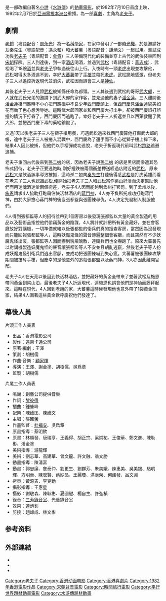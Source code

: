 {{Infobox Film
|片名          = 老夫子水虎傳
|電影原名      = ''{{lang|en|Older Master Cute Part II}}''
|圖像          = 
|圖像說明      = 
|導演          = [[王家禧|王澤]]<br>謝金塗<br>胡樹儒<br>吳爲章
|監製          = 胡樹儒
|製片          = 
|編劇          = [[王家禧|王澤]]
|劇本          = 
|故事          = 
|原著          = [[王家禧|王澤]]
|旁白          = 
|統籌          = 
|主演          = 
|副標題        = 
|片尾曲        = 
|配樂          = [[顧家煇|顧家煇]]
|攝影          = 
|剪輯          = 趙雄成、林文彬
|製片商        = 香港電影公司<br>遠東卡通公司
|發行商        = 
|上映日期      = {{film date|1982|7|10}}
|發行日期      = 
|片長          = 72 分鐘
|產地          = {{英屬香港電影}}
|語言          = 粵語
|官方網站      = 
|預算          = 
|票房          = HK $5,860,752.00<ref>[http://hkmdb.com/db/movies/view.mhtml?id=6384&display_set=big5 老夫子水虎傳 (1982) Older Master Cute Part II ]</ref>
|前集          = 
|續集          = 
|中國大陸片名  = 七彩卡通老夫子：水虎傳
|香港片名      = 老夫子水虎傳
|澳門片名      = 
|台灣片名      = 
|新馬片名      = 
|sarft_id    = 
|amg_id      = 
|imdb_id     = 
}}
{{engname|《老夫子水虎傳》|''Older Master Cute Part II''}}是一部改編自著名[[小說|小說]]《[[水滸傳|水滸傳]]》的[[動畫電影|動畫電影]]，於1982年7月10日首度上映，1992年2月7日於[[亞洲電視|亞洲電視]][[本港台|本港台]]重播。為一部[[喜劇|喜劇]]，主角為[[老夫子|老夫子]]。

==劇情==
[[老趙|老趙]]（粵語配音：[[周永光|周永光]]）為一名[[科學家|科學家]]，在家中發明了一部[[時光機|時光機]]，於是邀請好友[[秦先生|秦先生]]（粵語配音：[[馮永和|馮永和]]）和[[大蕃薯|大蕃薯]]（粵語配音：[[譚炳文|譚炳文]]）一起試用。測試成功後[[老夫子|老夫子]]（粵語配音：[[金貴|金貴]]）三人帶備現代化的裝備並穿上古代的武俠裝束回到[[宋朝|宋朝]]探險。三人到達後，到一家[[酒店|酒店]]喝酒，並遇到[[武松|武松]]（粵語配音：[[黃志成|黃志成]]），武松喝了18碗[[酒|酒]]並與[[老夫子|老夫子]]爭執過後往山上行。入夜時有一頭[[老虎|老虎]]出現並攻擊他，武松喝得太多酒逃不到，幸好[[大蕃薯|大蕃薯]]帶了[[手槍|手槍]]並殺死[[老虎|老虎]]。武松跪地感激，但老夫子三人以遙控折返現代並消失，武松因而誤會三人是[[神仙|神仙]]。

其後老夫子三人見證[[武松|武松]]被知縣任命為都頭。三人其後遇到武松的哥哥[[武大郎|武大郎]]，三人就在武氏兄弟的邀請下到武大郎的家作客，並見過他的妻子[[潘金蓮|潘金蓮]]。三人離開後[[潘金蓮|潘金蓮]]掛門簾時不小心把門簾砸中不良少年[[西門慶|西門慶]]頭上，但[[西門慶|西門慶]]見[[潘金蓮|潘金蓮]]貌美如花而動了色心想污辱她。這時武大郎回家並和西門慶大打出手，卻被西門慶誤打誤撞的情況下打昏了，西門慶因而逃跑了。幸好老夫子三人折返並且以西藥救醒了武大郎，並把西門慶下毒的藥給銷毀了。

又過1天以後老夫子三人在獅子樓用餐，巧遇武松過來找西門慶算他打傷武大郎的帳，途中老夫子三人被捲入混戰中，西門慶為了還手而不小心從獅子樓上摔下來，結果4人因此被捕，但他們以手榴彈成功逃脫，老夫子折返現代前叫武松[[跑路|跑路]]逃避追捕。

老夫子重回古代後來到[[孫二娘|孫二娘]]的店，因為老夫子說[[孫二娘|孫二娘]] 的店是黑店而慘遭其恐怖式招待，老夫子正要逃跑時,剛好撞跌被兩個衙差押送經過店附近的[[武松|武松]]，原來[[武松|武松]]又是飲酒誤事導致被抓，這時孫二娘向[[秦先生|秦先生]]打聽後得悉[[武松|武松]]是打虎英雄而看在老夫子三人也認識武松,便開始把老夫子三人和武松當作梁山好漢而決定幫助他們而用迷魂酒迷暈兩個衙差，老夫子4人因而能夠到孟州打官司。到了孟州以後，[[施恩|施恩]]請求4人協助打跑霸佔快活林酒店的[[蔣門神|蔣門神]]，4人亦不負所托成功打跑蔣門神，由於大家擔心蔣門神的後臺張都監與張團練尋仇，4人決定先發制人制服他們。

4人得到張都監等人的招待並帶到1個客房以後發現張都監以大量的黃金製造的用品以及藝術品指控他們偷竊黃金的陰謀，4人將計就計把所有黃金藏好，並在會客廳放好對講機，一切準備就緒以後張都監的衛兵們真的搜查客房，當然因為沒發現而只能回報張都監等人，這時妖魔鬼怪的聲音傳遍整個會客廳，而且突然有不少妖魔鬼怪出沒，張都監等人因而嚇到魂飛魄散，連衛兵們也全嚇跑了。原來大蕃薯先以對講機製造妖魔鬼怪的聲音讓張都監等人不安並且胡亂逃竄，然後老夫子等人扮成妖魔鬼怪引衛兵們逃出官邸，並成功把張團練嚇到失心瘋。大蕃薯被張團練攻擊期間被搶奪手槍，但慶幸的是他意外的追殺張都監以及蔣門神，3人亦因此離開官邸。

老夫子4人在天亮以後回到快活林酒店，並把藏好的黃金全帶來了並著武松及施恩帶同黃金到梁山泊，最後老夫子4人折返現代，連施恩也誤會他們是神仙而膜拜起來。這時在現代，4人回到老趙的家，大蕃薯這時候發現他也意外帶了1袋黃金回家，結果4人圍著這些黃金歡呼慶祝他們發達了。

==幕後人員==
;片頭工作人員表
*出品：香港電影公司
*製作：遠東卡通公司
*原著·編劇：王澤
*策劃：胡樹儒
*作曲·音樂：[[顧家煇|顧家煇]]
*導演：王澤、謝金塗、胡樹儒、吳爲章
*監製：胡樹儒
;片尾工作人員表
*鳴謝：創藝公司提供音樂
*作詞：[[黎彼得|黎彼得]]
*插曲：鍾肇峰
*配樂：陳廸匡、陳廸文
*主唱：[[張國榮|張國榮]]
*作畫監督：[[杜福安|杜福安]]、吳爲章
*原畫指導：蔡明欽
*原畫：林順發、唐瑞亨、王義得、胡正宗、梁崇祐、王俊華、鄭文進、陳耿彬、潘金塗
*美術指導：游龍輝
*美術：劉志華、高建華、曾文龍、許文融、翁文勝
*動畫指導：陳淸富
*動畫：郭忠廉、詹泰仲、劉更生、劉群芳、朱美娥、陳惠美、吳美錫、駱明輝、方明華、陳聰賢、蔡妙晶、王麗瓊、洪漢榮、何建發、呂文淵
*拷貝：黃源吉、李克勤
*攝影指導：王惠星
*攝影：謝敬森、陳耿彬、夏國礎、楊自生、許弘禎
*錄音：[[三芳錄音公司|三芳錄音室]]、光藝錄音室
*效果：連炳釗
*剪接：趙雄成、林文彬

==参考资料==
{{reflist}}

==外部連結==
*{{hkmdb title|6384|老夫子水虎傳}}
*{{Mtime|66813|老夫子水虎傳}}
*{{douban|title=老夫子水虎傳}}

{{老夫子}}

[[Category:老夫子|Category:老夫子]]
[[Category:香港动画电影|Category:香港动画电影]]
[[Category:香港喜劇片|Category:香港喜劇片]]
[[Category:1982年香港電影作品|Category:1982年香港電影作品]]
[[Category:宋朝背景電影|Category:宋朝背景電影]]
[[Category:時間旅行電影|Category:時間旅行電影]]
[[Category:平行世界題材動畫電影|Category:平行世界題材動畫電影]]
[[Category:水滸傳題材動畫|Category:水滸傳題材動畫]]